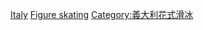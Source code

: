 [[Category:各國主辦的國際花式滑冰賽事|Italy]]
[[Category:義大利主辦的國際體育賽事|Figure skating]]
[[Category:義大利花式滑冰|Category:義大利花式滑冰]]
